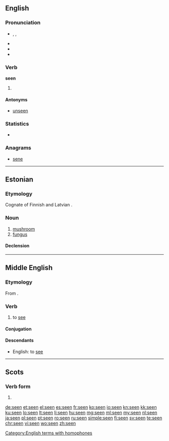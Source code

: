 {{also|Seen|sen}}
==English==

===Pronunciation===
* {{enPR|sēn}}, {{IPA|/siːn/}}, {{X-SAMPA|/si:n/}}
* {{audio|en-us-seen.ogg|Audio (US)}}
* {{rhymes|iːn}}
* {{homophones|lang=en|scene}}

===Verb===
'''seen'''

# {{past participle of|see|lang=en}}

====Antonyms====
* [[unseen]]

===Statistics===
* {{rank|heart|going|knew|206|seen|better|name|among}}

===Anagrams===
* [[sene#English|sene]]

[[Category:English terms with homophones]]

----

==Estonian==
{{wikipedia|lang=et|Seened}}

===Etymology===
Cognate of Finnish {{term|sieni}} and Latvian {{term|sēne|lang=lv}}.

===Noun===
{{et-noun}}

# [[mushroom]]
# [[fungus]]

====Declension====
{{rfinfl|et|noun}}

----

==Middle English==

===Etymology===
From {{etyl|ang|enm}} {{term|seon|lang=ang}}.

===Verb===
{{head|enm|verb}}

# to [[see]]

====Conjugation====
{{enm-conj|type=strong|see|seeþ, seen|seest|seeþ, seen|seeþ|seeþ, seen|see|seen|seende, seinge|(y)seen|saw|sawen|sawe(st)|sawen|saw|sawen|sawe|sawen|see|seeþ, seen}}

====Descendants====
* English: to [[see]]

----

==Scots==

===Verb form===
{{head|sco}}

# {{past participle of|sei|lang=sco}}

[[de:seen]]
[[et:seen]]
[[el:seen]]
[[es:seen]]
[[fr:seen]]
[[ko:seen]]
[[io:seen]]
[[kn:seen]]
[[kk:seen]]
[[ku:seen]]
[[lo:seen]]
[[lt:seen]]
[[li:seen]]
[[hu:seen]]
[[mg:seen]]
[[ml:seen]]
[[my:seen]]
[[nl:seen]]
[[ja:seen]]
[[pl:seen]]
[[pt:seen]]
[[ro:seen]]
[[ru:seen]]
[[simple:seen]]
[[fi:seen]]
[[sv:seen]]
[[te:seen]]
[[chr:seen]]
[[vi:seen]]
[[wo:seen]]
[[zh:seen]]
